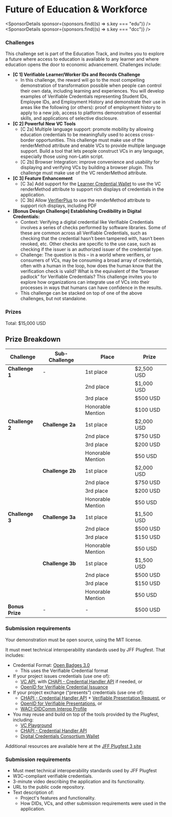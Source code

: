 
# Future of Education & Workforce

<SponsorDetails sponsor={sponsors.find((s) => s.key === "edu")} />
<SponsorDetails sponsor={sponsors.find((s) => s.key === "dcc")} />

### Challenges

This challenge set is part of the Education Track, and invites you to explore a future where access to education is available to any learner and where education opens the door to economic advancement. Challenges include:

- **[C 1] Verifiable Learner/Worker IDs and Records Challenge**
  - In this challenge, the reward will go to the most compelling demonstration of transformation possible when people can control their own data, including learning and experiences. You will develop examples of Verifiable Credentials representing Student IDs, Employee IDs, and Employment History and demonstrate their use in areas like the following (or others): proof of employment history to apply to a new job, access to platforms demonstration of essential skills, and applications of selective disclosure.
- **[C 2] Powerful New VC Tools**
  - [C 2a] Multiple language support: promote mobility by allowing education credentials to be meaningfully used to access cross-border opportunities. This challenge must make use of the renderMethod attribute and enable VCs to provide multiple language support. Build a tool that lets people construct VCs in any language, especially those using non-Latin script.
  - [C 2b] Browser Integration: improve convenience and usability for displaying and verifying VCs by building a browser plugin. This challenge must make use of the VC renderMethod attribute.
- **[C 3] Feature Enhancement**
  - [C 3a] Add support for the [Learner Credential Wallet](https://github.com/digitalcredentials/learner-credential-wallet) to use the VC renderMethod attribute to support rich displays of credentials in the application.
  - [C 3b] Allow [VerifierPlus](https://github.com/digitalcredentials/web-verifier-plus) to use the renderMethod attribute to support rich displays, including PDF
- **[Bonus Design Challenge] Establishing Credibility in Digital Credentials:**
  - Context: Verifying a digital credential like Verifiable Credentials involves a series of checks performed by software libraries. Some of these are common across all Verifiable Credentials, such as checking that the credential hasn’t been tampered with, hasn’t been revoked, etc. Other checks are specific to the use case, such as checking if the issuer is an authorized issuer of the credential type.
  - Challenge: The question is this – in a world where verifiers, or consumers of VCs, may be consuming a broad array of credentials, often with a human in the loop, how does the human know that the verification check is valid? What is the equivalent of the “browser padlock” for Verifiable Credentials? This challenge invites you to explore how organizations can integrate use of VCs into their processes in ways that humans can have confidence in the results.
  - This challenge can be stacked on top of one of the above challenges, but not standalone.

### Prizes

Total: $15,000 USD

## Prize Breakdown

| **Challenge**   | **Sub-Challenge** | **Place**         | **Prize**  |
| --------------- | ----------------- | ----------------- | ---------- |
| **Challenge 1** | -                 | 1st place         | $2,500 USD |
|                 |                   | 2nd place         | $1,000 USD |
|                 |                   | 3rd place         | $500 USD   |
|                 |                   | Honorable Mention | $100 USD   |
| **Challenge 2** | **Challenge 2a**  | 1st place         | $2,000 USD |
|                 |                   | 2nd place         | $750 USD   |
|                 |                   | 3rd place         | $200 USD   |
|                 |                   | Honorable Mention | $50 USD    |
|                 | **Challenge 2b**  | 1st place         | $2,000 USD |
|                 |                   | 2nd place         | $750 USD   |
|                 |                   | 3rd place         | $200 USD   |
|                 |                   | Honorable Mention | $50 USD    |
| **Challenge 3** | **Challenge 3a**  | 1st place         | $1,500 USD |
|                 |                   | 2nd place         | $500 USD   |
|                 |                   | 3rd place         | $150 USD   |
|                 |                   | Honorable Mention | $50 USD    |
|                 | **Challenge 3b**  | 1st place         | $1,500 USD |
|                 |                   | 2nd place         | $500 USD   |
|                 |                   | 3rd place         | $150 USD   |
|                 |                   | Honorable Mention | $50 USD    |
| **Bonus Prize** | -                 | -                 | $500 USD   |

### Submission requirements

Your demonstration must be open source, using the MIT license.

It must meet technical interoperability standards used by JFF Plugfest. That includes:

- Credential Format: [Open Badges 3.0](https://imsglobal.github.io/openbadges-specification/ob_v3p0.html)
  - This uses the Verifiable Credential format
- If your project issues credentials (use one of):
  - [VC API](https://w3c-ccg.github.io/vc-api/), with [CHAPI - Credential Handler API](https://chapi.io/) if needed, or
  - [OpenID for Verifiable Credential Issuance](https://openid.net/specs/openid-4-verifiable-credential-issuance-1_0.html)
- If your project exchange (“presents”) credentials (use one of):
  - [CHAPI - Credential Handler API](https://chapi.io/) + [Verifiable Presentation Request](https://w3c-ccg.github.io/vp-request-spec/), or
  - [OpenID for Verifiable Presentations](https://openid.net/specs/openid-4-verifiable-presentations-1_0.html), or
  - [WACI-DIDComm Interop Profile](https://identity.foundation/waci-didcomm/)
- You may reuse and build on top of the tools provided by the Plugfest, including:
  - [VC Playground](https://vcplayground.org/)
  - [CHAPI - Credential Handler API](https://chapi.io/)
  - [Digital Credentials Consortium Wallet](https://github.com/digitalcredentials/learner-credential-wallet)

Additional resources are available here at the [JFF Plugfest 3 site](https://w3c-ccg.github.io/vc-ed/plugfest-3-2023/)

### Submission requirements

- Must meet technical interoperability standards used by JFF Plugfest
- W3C-compliant verifiable credentials.
- 3-minute video describing the application and its functionality.
- URL to the public code repository.
- Text description of:
  - Project's features and functionality.
  - How DIDs, VCs, and other submission requirements were used in the application.
